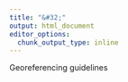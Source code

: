 ```yaml
---
title: "&#32;"
output: html_document
editor_options: 
  chunk_output_type: inline
---
```


Georeferencing guidelines

